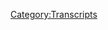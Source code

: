 {{Transcript
    | title         = [[728: Elizabeth Williamson Returns Once More]]
    | caption       = [https://knowledgefight.libsyn.com/728-elizabeth-williamson-returns-once-more Listen to this episode on Libsyn]
    | episodeNumber = [[728: Elizabeth Williamson Returns Once More|728]]
    | length        = 00:59:42
}}

{{MessageBox
    | header     = Warning: Bot Generated Content
    | text       = This transcript was automatically generated by transcription software and likely contains many mistakes and misattributions. Please check the audio for definitive quotes, attribution, and context.
    | image      = N3yvass4myg91.webp
    | imagewidth = 50px
    | id         = warning
}}

{{TranscriptBlock
    | name      = Alex Jones
    | timestamp = 00:00:04.000
    | text      = Red Alert. Red alert red alert. Red Alert knowledge five Dan and Jordan is a wedding knowledge party.com It's time to pray. I have great respect for knowledge like knowledge. I'm sick of them posing as if they're the good guys Shang V or the bad guy Chanology Dan and Jordan knowledge fight need money Andy and Sandy are stopping Andy and Ken handy in Kansas. Andy in Kansas, you're on the airplane for a huge fan. I love your word. Knowledge by
}}

{{TranscriptBlock
    | name      = Dan
    | timestamp = 00:00:55.000
    | text      = knowledge fight.com Hey everybody, welcome back to knowledge fight. I'm Dan. I'm Jordan. We're gonna sit around worship at the altar of saline and talk a little bit about Alex do Oh, indeed
}}

{{TranscriptBlock
    | name      = Jordan
    | timestamp = 00:01:09.000
    | text      = we are Dan
}}

{{TranscriptBlock
    | name      = Dan
    | timestamp = 00:01:10.000
    | text      = Georgia Dan Dennett,
}}

{{TranscriptBlock
    | name      = Jordan
    | timestamp = 00:01:11.000
    | text      = question for you, buddy. What's your bright spot
}}

{{TranscriptBlock
    | name      = Dan
    | timestamp = 00:01:13.000
    | text      = today? My bright spot today? I feel weird about this. But it is. I have been fine trying to find entertainment to watch while I make sure I get the buttons out naturally. And I've watched a few online YouTube videos that are there. Basically, it's people explaining hoax games, like interactive alternative reality games.
}}

{{TranscriptBlock
    | name      = Jordan
    | timestamp = 00:01:38.000
    | text      = Okay,
}}

{{TranscriptBlock
    | name      = Dan
    | timestamp = 00:01:39.000
    | text      = I can Okay, I can just see what you're saying. Like people who put YouTube videos up that have clues and you got to crack the code case. Okay. All right. You know, but they're like used as like narrative storytelling,
}}

{{TranscriptBlock
    | name      = Jordan
    | timestamp = 00:01:50.000
    | text      = I'm sure adult internet scavenger hunt. Story.
}}

{{TranscriptBlock
    | name      = Dan
    | timestamp = 00:01:53.000
    | text      = But sometimes they have their like horror stories. Of course, naturally. I don't know. I would never want to do one of these things or be involved in it. Like be one of the people trying to crack the puzzles. Man listening to people just like basically pretend that an art project is real. Sure. Kind of fun. I enjoy it. All right. So yeah, it is
}}

{{TranscriptBlock
    | name      = Jordan
    | timestamp = 00:02:15.000
    | text      = is it the like unfettered just willingness to commit to this world? Or are you just like, well, this is fun.
}}

{{TranscriptBlock
    | name      = Dan
    | timestamp = 00:02:22.000
    | text      = I just like I like any any enthusiasm for something. renaissance fairs? Sure. Sure. Sure. Jump in.
}}

{{TranscriptBlock
    | name      = Jordan
    | timestamp = 00:02:29.000
    | text      = Yeah, absolutely. What about you? Ah, my bright spot is? Well, I'll tell you this. We remember how ABC and HBO and Warner and all that stuff. There's all that merger stuff. Yeah. So ABC owns the challenge now the real world real world well not called that. ABC owns it, you know, so they put out a season and it was filled with like ABC reality stars, you know, those types of people. And they were you know, but but then my my partner found a season from the old days that we hadn't watched before, man. I don't know you need some kind of dirt bag element to that show. You need dirt bags? Yes. Do I don't want to be I don't want to be the guy who says dirt bag about people.
}}

{{TranscriptBlock
    | name      = Dan
    | timestamp = 00:03:17.000
    | text      = That's the only reason that any of those gotta have is we're watchable at all. No, it's not a competition. So it's a dirtbag competition Chan. It's so unethical because it's just like, give them all alcohol. The dirt bag goes crazy. It's wrong.
}}

{{TranscriptBlock
    | name      = Jordan
    | timestamp = 00:03:33.000
    | text      = It is fundamentally unethical, but at the same time, like if your continuum is well my continuum is the Great British Bake Off and the challenge like any all other reality competition shows fall in between those two poles that
}}

{{TranscriptBlock
    | name      = Dan
    | timestamp = 00:03:47.000
    | text      = Scottish lady was on season two of the Great British Bake Off.
}}

{{TranscriptBlock
    | name      = Jordan
    | timestamp = 00:03:53.000
    | text      = I don't know. Just so long as you don't say that about Liam. Sure. Don't you dare don't you Dad Hollywood is he's a dirtbag for sure.
}}

{{TranscriptBlock
    | name      = Dan
    | timestamp = 00:04:01.000
    | text      = Someone who is not a dirtbag is on transition. Thank you, our guests. Joining us returning to the podcast. We're very excited to have her along to give some insight into things on the ground at the Alex Jones trial in Connecticut. Elizabeth Williams. Joining us again.
}}

{{TranscriptBlock
    | name      = Elizabeth Williamson
    | timestamp = 00:04:20.000
    | text      = It's William son and thank you for not closing
}}

{{TranscriptBlock
    | name      = Jordan
    | timestamp = 00:04:24.000
    | text      = that out. We're gonna edit that out. Wow. It wasn't why wasn't purposeful. Legitimately. We've known you for years.
}}

{{TranscriptBlock
    | name      = Dan
    | timestamp = 00:04:34.000
    | text      = You know what happened there is I was in my head arguing about whether or not I was going to say oh, the New York Times are brilliant. And I dropped the sun. I can't believe it.
}}

{{TranscriptBlock
    | name      = Elizabeth Williamson
    | timestamp = 00:04:46.000
    | text      = Said of The New York Times, son. Yes.
}}

{{TranscriptBlock
    | name      = Dan
    | timestamp = 00:04:50.000
    | text      = Probably. I'd have to I'd have to put it somewhere that does sound right. Well, please accept my apologies. And what is a bright spot? Yeah, absolutely.
}}

{{TranscriptBlock
    | name      = Elizabeth Williamson
    | timestamp = 00:05:00.000
    | text      = Oh, you're I was thinking. So okay, my bright spot because I've been all day at the Alex Jones damages trial. At the end of the day, a in a truly but bright spot. The sun came out after raining all day at the end of the bar day in court. And someone convinced Alex Jones that there was a security threat. And so it they prevented him from having a press conference after his meltdown in court.
}}

{{TranscriptBlock
    | name      = Dan
    | timestamp = 00:05:34.000
    | text      = Oh, wow.
}}

{{TranscriptBlock
    | name      = Jordan
    | timestamp = 00:05:35.000
    | text      = Thank god,
}}

{{TranscriptBlock
    | name      = Dan
    | timestamp = 00:05:36.000
    | text      = somebody. Somebody trolled him into not being an asshole.
}}

{{TranscriptBlock
    | name      = Elizabeth Williamson
    | timestamp = 00:05:42.000
    | text      = Exactly. And I have I have a theory. Now, I know I shouldn't we, you know, because we're talking about conspiracy theories. I know I shouldn't do this. But I did hear two bailiff's talking at the end of the hall after he left. And they said, Well, something like that worked. And something like he can't shut his mouth.
}}

{{TranscriptBlock
    | name      = Dan
    | timestamp = 00:06:11.000
    | text      = There's a number of things that we experienced here. We're recording this on Thursday, there's a number of things that you could probably be like, well, that worked.
}}

{{TranscriptBlock
    | name      = Jordan
    | timestamp = 00:06:18.000
    | text      = Yeah. We've made a day of that work
}}

{{TranscriptBlock
    | name      = Elizabeth Williamson
    | timestamp = 00:06:25.000
    | text      = about maybe their phone or something like that. But but it was, you know, right after he got on to the elevator, and he kept saying they're telling me it's a security issue.
}}

{{TranscriptBlock
    | name      = Dan
    | timestamp = 00:06:38.000
    | text      = I think the only conclusion we can take from this is that the bailiffs are under the employee of Klaus Schwab.
}}

{{TranscriptBlock
    | name      = Jordan
    | timestamp = 00:06:44.000
    | text      = It does make sense that's only they are talking about the trial as a whole considering they are part of the globalist because we are which we have to assume at this point. Yeah.
}}

{{TranscriptBlock
    | name      = Elizabeth Williamson
    | timestamp = 00:06:54.000
    | text      = Well, it's even more funny is that he would believe that because when you went outside the courthouse, there was maybe one guy with a microphone, a couple of, you know, reputable news trucks, and really no one else,
}}

{{TranscriptBlock
    | name      = Jordan
    | timestamp = 00:07:17.000
    | text      = a single Tumbleweed going across.
}}

{{TranscriptBlock
    | name      = Dan
    | timestamp = 00:07:23.000
    | text      = What you're not accounting for is how many rooms were there around there?
}}

{{TranscriptBlock
    | name      = Jordan
    | timestamp = 00:07:29.000
    | text      = Yeah, people discount rooftop men. Yeah. No, that's that's an issue.
}}

{{TranscriptBlock
    | name      = Dan
    | timestamp = 00:07:33.000
    | text      = And plus, if you are a disreputable assassin, let's say, why wouldn't you do a reputable? Well, I was trying to juxtapose it with a reputable news organization. You camouflage? It also, I think it makes total sense for Alex to believe that because it's it plays into his like importance.
}}

{{TranscriptBlock
    | name      = Elizabeth Williamson
    | timestamp = 00:07:57.000
    | text      = Absolutely. Yeah. Yeah. Yeah. You could trick him. I don't think anyone if people couldn't be bothered to turn up to support them in court, I'm not sure they could be bothered to turn up to do whatever he was afraid they might do. So
}}

{{TranscriptBlock
    | name      = Jordan
    | timestamp = 00:08:10.000
    | text      = yeah, actually, that brings up a question that I was meaning to ask you. Elizabeth, not Dan. I was wondering about those press conferences, because I like not to poison the answer. But I find them really, really gross and disgusting. So how do you feel about the fact that like, no matter what you do, like you could choose not to do one of those. But there will be other news organizations there. Right, no matter what you do. So you might as well be there. But like, how do you feel about the actual event that happens? Filthy, filthy. That's, that's good answer.
}}

{{TranscriptBlock
    | name      = Elizabeth Williamson
    | timestamp = 00:08:53.000
    | text      = Yeah, no, I, I have I actually had this very conversation with another journalist in the elevator. deciding not to do one of his press conferences, because the other thing, you know, he did one yesterday where he did it at the lunch break, but he was late showing up. And so by the time he started talking, it was almost time for court to begin again. And so there you're really faced with, you know, the thing that you're absolutely talking about Jordan, which is, do I go into the courtroom and listen to the Sandy Hook families tell their story? Or do I sit here, outside stand here and just listen to this word salad of, you know, repetition that he you know, I mean, we've we've all heard it before 1000s of times, you know, do we just listen to Alex Jones bloviate and you know, deliver what he usually delivers or do you go inside and actually, you know, rejoin the real world Oh,
}}

{{TranscriptBlock
    | name      = Dan
    | timestamp = 00:10:00.000
    | text      = yeah, so one of the things that I think is really tough about that that choice that Alex put everyone in by showing up late and having a press conference is that the press conference itself is a disrespect to the what's going on in court. And then it's forcing people to make this choice between like, watching him disrespects the court or go into the court. I know that we were watching it, and the law and crime stream was showing the Alex outside and I'm like, we got a minute left. What are they going to do? Are they cut away from him to go?
}}

{{TranscriptBlock
    | name      = Elizabeth Williamson
    | timestamp = 00:10:33.000
    | text      = Yeah, that's their dilemma, right? Because typically, it's just one guy. And yeah, and thanks, Dan, because I was gonna make that point too, before Room Service came, of course. And that's that, you know, this whole thing is, this is, as Neil Heslin put it, in Austin, at the trial you attended. It is an act of cowardice that Alex Jones does not show up in the courtroom for his own trial, unless he is compelled to because he has to testify. So this trial has been going on now for nearly two weeks. And this is the first day he has shown up. But he's been in town for a couple of days. And he's had these press conferences out in front. And even when he's not in town, he's watching every day on his show. And he's, you know, maligning the process the judge the proceedings, and setting up a website, as they said in court today, kangaroo court where his viewers can watch and donate to his legal defense. So, you know, it just is, you know, after the last trial, one of the jurors, it was shared with me, said that his failure to turn up and the fact that he was tearing apart the entire process on his show, really pissed off the jurors because it said that he has utter contempt for the judicial process in this country. And that's really what got him where he is today. Right? It's
}}

{{TranscriptBlock
    | name      = Dan
    | timestamp = 00:12:09.000
    | text      = such a compelling case for why you got default. Oh, really?
}}

{{TranscriptBlock
    | name      = Jordan
    | timestamp = 00:12:15.000
    | text      = Yeah, it is good to get this information from you. Just because it's like, while I was watching the trial in Austin, sitting in the courtroom, looking at the jurors, you know, kind of getting an idea of how it is they were feeling, you know, there's they had good poker face. Oh, totally. But you know, there were some of those moments, like the one that we'll always remember is the guy who is writing notes for the first hour or two of Alex's testimony, just putting his notepad down. Like, you know what, there's no reason to keep doing that. I get it. Yeah, exactly. But it's it's nice to know that that is disrespectful behavior that they do account for, because there is a part of me that's like, I don't know if they would care about
}}

{{TranscriptBlock
    | name      = Dan
    | timestamp = 00:12:59.000
    | text      = it. Think about it, too, that these are people who are taking time out of their lives to do a civic duty. Totally. And it probably would be an affront to the sacrifice that they're making. Absolutely. Just yeah,
}}

{{TranscriptBlock
    | name      = Jordan
    | timestamp = 00:13:10.000
    | text      = I could be at work today. Right.
}}

{{TranscriptBlock
    | name      = Elizabeth Williamson
    | timestamp = 00:13:14.000
    | text      = Yes, exactly. Rather than collecting my you know, per diem and yeah, no. And as you recall, in Austin, he was maligning the jury themselves, right. He was calling them you know, basically dead vocals. Yeah.
}}

{{TranscriptBlock
    | name      = Jordan
    | timestamp = 00:13:32.000
    | text      = Blue Collar folk. They know anything. They're blue collar folk who loves me. That's what I'm going to insult them with.
}}

{{TranscriptBlock
    | name      = Dan
    | timestamp = 00:13:39.000
    | text      = I will I will say one fun thing about his press conferences up front was I was actually on the phone with you, Elizabeth. And we were discussing something. Some I think it was something about the story about his bankruptcy court. And I could just hear him in the background starting to talk. And we rushed off the phone. And on the stream. I saw you walk behind
}}

{{TranscriptBlock
    | name      = Dan
    | timestamp = 00:14:07.000
    | text      = that was kind of fun.
}}

{{TranscriptBlock
    | name      = Elizabeth Williamson
    | timestamp = 00:14:09.000
    | text      = Yes. Great bankruptcy content. That was what I was in search of. Well,
}}

{{TranscriptBlock
    | name      = Dan
    | timestamp = 00:14:14.000
    | text      = you got a little bit. Right. I mean, he did. He did touch on that. You did get a little bit of the bankruptcy content.
}}

{{TranscriptBlock
    | name      = Elizabeth Williamson
    | timestamp = 00:14:20.000
    | text      = Yes. He he recast? You know what was really a pretty devastating hearing for him earlier this week, as Oh, that's exactly what if we wanted a bankruptcy judge in Texas to remove my lawyer and my chief restructuring officer, because that means we'll get additional oversight over free speech systems that we just so dearly need and by someone who is completely unaffiliated, unlike the lawyer and the chief restructuring officer who were removed, someone who is completely unrelated to freeze Ah systems Imagine that. Yeah. So, yeah,
}}

{{TranscriptBlock
    | name      = Dan
    | timestamp = 00:15:03.000
    | text      = he's got to be thrilled. Like it's exactly what he wanted for a bankruptcy judge to say something along the lines of I hope I never have to do something like this in my career again.
}}

{{TranscriptBlock
    | name      = Jordan
    | timestamp = 00:15:15.000
    | text      = Right before, but they dropped the gallows. Like, what are you fucking talking about? I hope I never had a bankruptcy court judge Get the fuck out of here.
}}

{{TranscriptBlock
    | name      = Elizabeth Williamson
    | timestamp = 00:15:26.000
    | text      = It was it was like sorrow, not anger.
}}

{{TranscriptBlock
    | name      = Dan
    | timestamp = 00:15:29.000
    | text      = Yeah, there is a stage beyond your parents being disappointed, not angry sorrow. No.
}}

{{TranscriptBlock
    | name      = Elizabeth Williamson
    | timestamp = 00:15:36.000
    | text      = I am so disappointed at this bankruptcy filing.
}}

{{TranscriptBlock
    | name      = Jordan
    | timestamp = 00:15:41.000
    | text      = I'd say maybe there is something to this for the for free speech system is because based on pause and Alex's testimony, I don't know if anybody knows how that business actually works or where money comes from money work, you're being so naive. So it'll be nice for somebody to finally know what's actually going on. There's such a thing as strategic unawareness that might be possible deniability, what kind of what kind of two words are those to put next to each other? That's confused, absurd,
}}

{{TranscriptBlock
    | name      = Elizabeth Williamson
    | timestamp = 00:16:12.000
    | text      = was the thing that I also liked another sort of meta aspect of this whole thing is, so one of the things that the bankruptcy judge raised as a lack of candor, a lack of transparency and a questionable business expense or personal expense, actually by Jones was the $80,000 that he pulled out of the company to finance his trip here in Connecticut, where he has a cadre of bodyguards. He said in court today that he took a charter jet to Waterbury, Connecticut, and rolls up in a fleet of SUVs and is staying at a pretty posh air b&b, a short distance from the courthouse so it doesn't seem like bankrupt behavior
}}

{{TranscriptBlock
    | name      = Dan
    | timestamp = 00:17:07.000
    | text      = wasn't the 80,000 just for security wasn't just like yeah, that was
}}

{{TranscriptBlock
    | name      = Elizabeth Williamson
    | timestamp = 00:17:13.000
    | text      = detail. Yeah, that's what that's what the judge said. In the bankruptcy case.
}}

{{TranscriptBlock
    | name      = Dan
    | timestamp = 00:17:18.000
    | text      = I wouldn't be too surprised if the the took out even more for the trip. Yeah.
}}

{{TranscriptBlock
    | name      = Jordan
    | timestamp = 00:17:22.000
    | text      = Honestly, his his nitpicking response about the jet was so much what Alex is, to me is like, at the same time as he's supposed to be, like, defending himself, he can't help but be like, This is the first time we ever chartered a jet. You know, we've chartered planes before but this is a jet, you know, and you're like, What are you fucking doing you insane madman.
}}

{{TranscriptBlock
    | name      = Elizabeth Williamson
    | timestamp = 00:17:47.000
    | text      = And he said that if he had never chartered jets before 2018 was right, right. So be more security problems. In other words, I don't want to be hassled in an airport. They don't have security in airports you know,
}}

{{TranscriptBlock
    | name      = Dan
    | timestamp = 00:18:05.000
    | text      = or think that there's a second interpretation is it before all this? I couldn't afford one. Which may be
}}

{{TranscriptBlock
    | name      = Elizabeth Williamson
    | timestamp = 00:18:15.000
    | text      = more to the point. Yes. That's
}}

{{TranscriptBlock
    | name      = Jordan
    | timestamp = 00:18:17.000
    | text      = a defense. You're open. Yeah, that looks so jets.
}}

{{TranscriptBlock
    | name      = Dan
    | timestamp = 00:18:22.000
    | text      = How has it been on the ground there? Like comparatively we talked to Sebastian on our last episode course and we get kind of a sense of his feeling but from your perspective, how comparing the how things are feeling in the vibes in Austin versus Connecticut. What are what are some of the big takeaways that you're noticing?
}}

{{TranscriptBlock
    | name      = Elizabeth Williamson
    | timestamp = 00:18:45.000
    | text      = It is cooler here.
}}

{{TranscriptBlock
    | name      = Dan
    | timestamp = 00:18:48.000
    | text      = The mean temperature
}}

{{TranscriptBlock
    | name      = Jordan
    | timestamp = 00:18:49.000
    | text      = it's raining 105 degrees and join now sweating through his shirt right next to me endorsing me feel uncomfortable. Thanks. Yes.
}}

{{TranscriptBlock
    | name      = Elizabeth Williamson
    | timestamp = 00:19:01.000
    | text      = Yes, it is. Cooler. There are there there's no Voodoo Doughnuts. It's it's not as it's not as festive because you guys aren't there.
}}

{{TranscriptBlock
    | name      = Dan
    | timestamp = 00:19:18.000
    | text      = We really live in a city which is actually why it's a good thing we're not Yeah,
}}

{{TranscriptBlock
    | name      = Jordan
    | timestamp = 00:19:24.000
    | text      = I think I think the problem is we live in up a trial not a thing you want live and up?
}}

{{TranscriptBlock
    | name      = Elizabeth Williamson
    | timestamp = 00:19:31.000
    | text      = Yeah, no, that was it was likely today. That was definitely the liveliest day. I you know, it is a little different. It's it moves more slowly. I think you know, partly because there are so many plaintiffs in the case you know, this is the these are the families of eight Sandy Hook victims plus an FBI agent who is implicated in these in Jones's bogus are not only Jones's but But the other conspiracy theorists focus theories.
}}

{{TranscriptBlock
    | name      = Dan
    | timestamp = 00:20:02.000
    | text      = I think you're forgetting that the FBI themselves are shadow plaintiffs. Sure.
}}

{{TranscriptBlock
    | name      = Elizabeth Williamson
    | timestamp = 00:20:07.000
    | text      = Oh, yes. Yes. What did he said this is kind of a deep state deal, right.
}}

{{TranscriptBlock
    | name      = Jordan
    | timestamp = 00:20:13.000
    | text      = It is a deep state thing. Yes. It is a deep state thing. Yes. Is going to live on it. It will be alongside such things is like, all we have to fear is fear itself.
}}

{{TranscriptBlock
    | name      = Dan
    | timestamp = 00:20:24.000
    | text      = A smash global
}}

{{TranscriptBlock
    | name      = Jordan
    | timestamp = 00:20:27.000
    | text      = crush, crush girl bliss. Yeah.
}}

{{TranscriptBlock
    | name      = Elizabeth Williamson
    | timestamp = 00:20:29.000
    | text      = Yeah. globalists. Oh, and he stands for freedom. Yeah, that was that was another thing freedom and, and his listeners are buying those 1776 coins because they like First Amendment.
}}

{{TranscriptBlock
    | name      = Dan
    | timestamp = 00:20:47.000
    | text      = Well, actually, I want to get back to your observations. But I want to point out that he was not lying about being clear about the markup on the coin.
}}

{{TranscriptBlock
    | name      = Elizabeth Williamson
    | timestamp = 00:20:57.000
    | text      = No, it's true. He didn't tell the truth there. Yeah, he
}}

{{TranscriptBlock
    | name      = Dan
    | timestamp = 00:21:01.000
    | text      = does lie about margins on other products but no, Zaarly totally straight up about
}}

{{TranscriptBlock
    | name      = Jordan
    | timestamp = 00:21:07.000
    | text      = like lizard. When it comes to physical currency. You cannot lie. Well, I think he
}}

{{TranscriptBlock
    | name      = Dan
    | timestamp = 00:21:13.000
    | text      = said on the stand like conservatives know about gold. Why he couldn't get away with bluff margin. Other things? I don't know how much cost.
}}

{{TranscriptBlock
    | name      = Elizabeth Williamson
    | timestamp = 00:21:28.000
    | text      = His audience knows the price of gold. But I guess
}}

{{TranscriptBlock
    | name      = Jordan
    | timestamp = 00:21:31.000
    | text      = Listen, my audience doesn't know that the COVID vaccine is free, but they do know 150% markup when they see it on gold.
}}

{{TranscriptBlock
    | name      = Elizabeth Williamson
    | timestamp = 00:21:38.000
    | text      = Exactly. Are those coins gold? Or are they gold tone?
}}

{{TranscriptBlock
    | name      = Dan
    | timestamp = 00:21:42.000
    | text      = I think there's silver. Yeah. Oh, geez. I feel like Alex has always been a little bit more of a Silver Hawk than
}}

{{TranscriptBlock
    | name      = Jordan
    | timestamp = 00:21:50.000
    | text      = gold. Well, Matt Mehdi made it clear today. He even pointed out he was like the point nine nine silver coin or whatever it is. Yeah, that costs you negative $2 To buy Teddy Roosevelt
}}

{{TranscriptBlock
    | name      = Dan
    | timestamp = 00:22:04.000
    | text      = coin. Yeah, exactly.
}}

{{TranscriptBlock
    | name      = Elizabeth Williamson
    | timestamp = 00:22:09.000
    | text      = His his demeanor in court was was unusual. I mean, it was not it was sort of the same and that he was sweating to him. This is the same temperature as as austere. Sure sure. Definitely sweating but but also a very rapid sort of eye blink wins in a lot and yeah, really, really kind of running his words together and you know doing that that sort of thing that he does where he he has like a whole slur of words together and then he he gets to the right place but there's just it's almost like the connection goes in the middle of the sentence. Do you know what I mean?
}}

{{TranscriptBlock
    | name      = Dan
    | timestamp = 00:22:53.000
    | text      = Yeah. That Oh, yeah, I was at a certain point so off put by the blinking that I was Googling around for like, this is a symptom of something. And the only thing I could find is really like a neurological damage. Yeah, no, that wouldn't surprise me too much.
}}

{{TranscriptBlock
    | name      = Jordan
    | timestamp = 00:23:11.000
    | text      = I received more than one text about amphetamine abuse
}}

{{TranscriptBlock
    | name      = Elizabeth Williamson
    | timestamp = 00:23:16.000
    | text      = the the CNN reporter in the courtroom mentioned that during one of the breaks he pulled out some kind of manila envelope and took some kind of medication
}}

{{TranscriptBlock
    | name      = Jordan
    | timestamp = 00:23:30.000
    | text      = like well that's
}}

{{TranscriptBlock
    | name      = Dan
    | timestamp = 00:23:32.000
    | text      = how we all carry on. God damn it Yeah,
}}

{{TranscriptBlock
    | name      = Jordan
    | timestamp = 00:23:35.000
    | text      = What a weirdo. Ignore normal for a second
}}

{{TranscriptBlock
    | name      = Elizabeth Williamson
    | timestamp = 00:23:39.000
    | text      = proper supplements but who knows? Yeah, Superman knows I did not witness this myself I hasten to add
}}

{{TranscriptBlock
    | name      = Dan
    | timestamp = 00:23:48.000
    | text      = Okay, so this is technically hearsay
}}

{{TranscriptBlock
    | name      = Elizabeth Williamson
    | timestamp = 00:23:50.000
    | text      = I would go is hearsay
}}

{{TranscriptBlock
    | name      = Jordan
    | timestamp = 00:23:53.000
    | text      = hearsay brain force over super bail for
}}

{{TranscriptBlock
    | name      = Dan
    | timestamp = 00:23:55.000
    | text      = this kind of reinforces liquid though, isn't it? Hmm. That's a good point. It puts it under the tongue
}}

{{TranscriptBlock
    | name      = Elizabeth Williamson
    | timestamp = 00:24:02.000
    | text      = or the base Oh basso debate that happened. The Yeah, the beats.
}}

{{TranscriptBlock
    | name      = Jordan
    | timestamp = 00:24:09.000
    | text      = Yeah, that was that was an interesting thing. Like you are you've been in the courtroom, obviously this entire time. And today's display was one of the more shameful things I think that has ever happened. Like how does it feel the the just really fucked up intense hatred. It feels like between everybody professionally involved, they're like the lawyers. The judge like no one's happy, right?
}}

{{TranscriptBlock
    | name      = Elizabeth Williamson
    | timestamp = 00:24:37.000
    | text      = Yeah, it's pretty. Yeah, there's a there's definitely a vibe that goes through the room when he was walking in and out. And I was kind of wondering to myself, you know, especially the first three rows where you have the families and the people close to them. Not a lot of love lost there. And I was wondering, does he come Dr on that, or does that bother him? I couldn't really tell. You know, I mean, is it? Is it just any kind of focused attention whether it's like focused hatred or just neutral attention or, or admiration? Is it all the same to Alex Jones or for what?
}}

{{TranscriptBlock
    | name      = Dan
    | timestamp = 00:25:22.000
    | text      = I think I think from his earlier career, you could make an argument that focused negative attention is actually more appealing to him. Yeah, he Yeah, you thrive in situations where he's yelling at people, and they're all yelling at him, or he's confronting somebody or he's, you know, the years. Yeah, the bullhorn approaches? I don't know, I think he doesn't do that as much now, for whatever reason, but even even around the time of like, the Women's March, yeah. You know, he was going out and yelling cupcakes loved it, that women and you know, like, he? Yeah, I don't know. I mean, I think he likes negative attention more. And it's just kind of weird to imagine that it extends to a courtroom and Sandy Hook families. Yeah,
}}

{{TranscriptBlock
    | name      = Elizabeth Williamson
    | timestamp = 00:26:11.000
    | text      = yeah. Well,
}}

{{TranscriptBlock
    | name      = Elizabeth Williamson
    | timestamp = 00:26:12.000
    | text      = I guess one of the reasons he's not showing up in court, I mean, I think that kind of negative attention where he's yelling at someone, and they're trying to yell back, and he's drowning them out is kind of what he's used to. Yeah. But to be sitting, you know, in a place where people are just quiet and actually very dignified, but also hating him nonetheless. Yeah. Might be disconcerting. Yeah.
}}

{{TranscriptBlock
    | name      = Jordan
    | timestamp = 00:26:37.000
    | text      = And you got to think for for Alex, like, I mean, if I put myself in this space, and if I walked into court, I would feel like psychically like I had handcuffs on, regardless of what courtroom I was walking into, for whatever purpose. It's just, that's what it associates in my brain. But handcuffs mean half as much to Alex as not being able to scream what he wants to at somebody. So like, if I were going to diagnose what his main issue I don't think he cares about the attention so much is when he's talking. He's not allowed to say what he wants to and it's going to drive him insane. You know, it did seem to it. And yeah, he boiled up, he boiled up like a teapot. You could almost
}}

{{TranscriptBlock
    | name      = Dan
    | timestamp = 00:27:23.000
    | text      = feel that. That resistance breaking down or whatever, you know, whatever wall there was, like, Alright, I'm not going to ramble off a bunch of nonsense. And then at some point, just yeah, like tea kettle boiling like you called it and then it's just like, that end of the day today was I? Yeah, I don't know what I don't know how to put it like it's it was so unnerving. It didn't feel good. It felt like I keep saying that. I feel unsafe. Yeah. During this trial. Yeah. And I just felt like, I don't know what's gonna happen. Things don't feel in control. Norm clearly doesn't have any kind of a handle on Alex. Well, I mean, he told the
}}

{{TranscriptBlock
    | name      = Jordan
    | timestamp = 00:28:13.000
    | text      = judge that.
}}

{{TranscriptBlock
    | name      = Elizabeth Williamson
    | timestamp = 00:28:16.000
    | text      = Oh, he was muttering to himself walking down the corridor after Court adjourned, saying what was his thing? Oh, he said, I am not my clients keeper. And I thought
}}

{{TranscriptBlock
    | name      = Jordan
    | timestamp = 00:28:31.000
    | text      = I swear to god, I almost I almost interrupted you and said, I am not My Brother's Keeper. I swear to God I was. That sounds exactly right.
}}

{{TranscriptBlock
    | name      = Dan
    | timestamp = 00:28:42.000
    | text      = Now, this is what I would say. This also reveals and unawareness of the Bible. Because the answer to Am I my brother's keeper is yes, yes, that's true. The Bible yet. Dorm is trying to not be
}}

{{TranscriptBlock
    | name      = Jordan
    | timestamp = 00:28:55.000
    | text      = right. You know, the good guy in that story was not the one who was asked the question what it was, yes, it was TP
}}

{{TranscriptBlock
    | name      = Dan
    | timestamp = 00:29:04.000
    | text      = I am. I think that there is a bit of, I don't know. I mean, I think there's a delinquency in norms, laissez faire attitude. I'm grasping at words here, but I think he's being negligent.
}}

{{TranscriptBlock
    | name      = Elizabeth Williamson
    | timestamp = 00:29:24.000
    | text      = He, you know, you got the distinct impression that he is performing for Alex as much as Alex is performing for him. That's what I thinking. Yeah, that, you know, as soon as that things got heated, he started fairly jumping up and down and say objection, Objection, objection. And as the judge pointed out, you are objecting to things your client is saying. Which is actually a good thing when your client is Alex Jones. You know, you can't it's complete violation of the rules. Yeah, so she was so she was saying, What are you doing norm? You know, you're basically objet, your your, your your objections. First of all, your client is ignoring you. So, you know, when when your own lawyer objects, you stop talking and you wait for a ruling because chances are you're not going to have to answer the question, right? Not Steve just kept talking. It didn't matter if norm was objecting, it didn't matter if norms objections were sustained, which meant that Alex wouldn't have to answer the question. I was just kept rolling, because what he was doing was looking for an opportunity to break the rules against making this a political kind of trial. He's not supposed to talk about electoral politics, presidential politics, or political figures. He's not supposed to make this partisan thing. He was absolutely looking for every opportunity to slip that in there. He's not supposed to talk about his first amendment rights. He's not supposed to talk about his bankruptcy. He's got a lot of you know, you use the term handcuffs. He's got a lot handcuffs on him. Yeah. Shine bust through all of them. So that was all he was looking for. And then Norman was just sort of, you know, I'm going to show Alex that I'm objecting objecting objecting family's lawyers going after him. So it just got to the point where he was just shouting, objection. Any, you know, if you would have stopped him and said, What are you objecting to? I don't think he would have had an answer, because it was just he was just adding to the general tumult in the room.
}}

{{TranscriptBlock
    | name      = Jordan
    | timestamp = 00:31:37.000
    | text      = Well, you can just say, shut up. Alex, he
}}

{{TranscriptBlock
    | name      = Dan
    | timestamp = 00:31:40.000
    | text      = missed an opportunity to be like, this whole courtroom is out of order.
}}

{{TranscriptBlock
    | name      = Jordan
    | timestamp = 00:31:43.000
    | text      = Absolutely. There. There it was right in front of you.
}}

{{TranscriptBlock
    | name      = Dan
    | timestamp = 00:31:47.000
    | text      = You know what? I hadn't thought about this. But you bring it up in that list of things that Alex couldn't talk about the partisan politics aspect makes it seem like there was kind of an intention behind like, conservatives know the price of gold and silver. Oh, absolutely.
}}

{{TranscriptBlock
    | name      = Elizabeth Williamson
    | timestamp = 00:32:03.000
    | text      = Absolutely. Absolutely. At for no reason.
}}

{{TranscriptBlock
    | name      = Dan
    | timestamp = 00:32:07.000
    | text      = When this the back and forth exchange was happening towards the end. I like said something along the lines of you liberals wanted to kill everybody in Iraq. Yeah. Yeah. Turn it off and on. Yeah. But like the, it's interesting that liberals are to blame for it seemed like a non sequitur until I was imagining, or looking at it through the prism of like making this sort of a partisan political idea.
}}

{{TranscriptBlock
    | name      = Elizabeth Williamson
    | timestamp = 00:32:35.000
    | text      = Yeah. So here's what I think I think there were two things here. One is that some of the Sandy Hook families in this case, have been active in the gun control movement, some of them have been active in democratic politics. He wants to bring that up, because, of course, his false theory of the case is that the this is an effort by the deep state and the Democrats and all of his political enemies to silence him. This is not about, you know, the abuse these families have been subjected to because of his years worth of lying about Sandy Hook. No, it has to be, you know, a persecution thing. So that's one. And second, I think, and because norm is doing it to a he knows Alex is watching him on TV. So he is, you know, performing for his client. But second, I get the sense that there might be they have that they think there are some conservatives on the jury, and they are playing to the gallery basically,
}}

{{TranscriptBlock
    | name      = Dan
    | timestamp = 00:33:39.000
    | text      = let's let's not forget the element, that norm is also just crazy. Yeah, yeah, he has an up bag.
}}

{{TranscriptBlock
    | name      = Jordan
    | timestamp = 00:33:45.000
    | text      = So there's definitely that
}}

{{TranscriptBlock
    | name      = Dan
    | timestamp = 00:33:47.000
    | text      = that is a factor. Yeah.
}}

{{TranscriptBlock
    | name      = Jordan
    | timestamp = 00:33:49.000
    | text      = I mean, I think, based on the way that I'm, I'm interpreting by, you know, what you're saying, and I, my, my experience was with the jury, and Alex is just like, I feel like in his mind, in a murder trial, all you have to do is convince one member of the jury of like, you know, reasonable, not guilty, that kind of thing. And, in my mind, what I'm seeing him do is like, we've seen politics override everybody's thoughts to the point where sometimes, you know, you see people say absolutely insane shit, just because it's like, I'm, I'm with this team. I'm with the Republican team, you know, it would make sense that he would think you know, if I can get a couple of these conservatives to completely remove any and all independent thought, which is possible, then maybe he can get out of it.
}}

{{TranscriptBlock
    | name      = Elizabeth Williamson
    | timestamp = 00:34:46.000
    | text      = Well, it's that it has to be unanimous, by the way. See, yeah, it's the
}}

{{TranscriptBlock
    | name      = Dan
    | timestamp = 00:34:51.000
    | text      = Alex talks about this and has historically for a long time, there is a philosophy of jury nullification. That has to do with Usually in like criminal, things like, Well, if the jury doesn't think what you did was wrong, they could find it innocent, even if they know you're guilty. Yeah. And that is a dangerous kind of idea in some applications.
}}

{{TranscriptBlock
    | name      = Jordan
    | timestamp = 00:35:14.000
    | text      = No, I think everybody knows that the Constitution wanted the jury to take the law into their own hands, ignore the judge and the lawyers and just think about who's on their team.
}}

{{TranscriptBlock
    | name      = Dan
    | timestamp = 00:35:26.000
    | text      = Yeah, I think he's open for that.
}}

{{TranscriptBlock
    | name      = Elizabeth Williamson
    | timestamp = 00:35:31.000
    | text      = It's kind of a Hail Mary. But hey,
}}

{{TranscriptBlock
    | name      = Dan
    | timestamp = 00:35:33.000
    | text      = I think after today, it probably is tough for most of the jury to think he's taking this seriously. Yeah. Right. I mean, that that has to be a prevalent feeling.
}}

{{TranscriptBlock
    | name      = Elizabeth Williamson
    | timestamp = 00:35:48.000
    | text      = Yeah, yeah. Yeah. Because, you know, it wasn't just I mean, that the outburst at the end, and the craziness got all the attention. But throughout, he was completely mendacious. And he was pretending that he really didn't know what was going on, on his show, you know, everything about, you know, this headline, oh, they did it. They put that up. Oh, somebody might have. And, you know, at the same time, you had Infowars employees who have been deposed under oath. And they have said, Alex Jones calls all the shots, you know, for better or worse, usually, for worse. So, yeah, so the idea that, you know, he wasn't, he wasn't sure what was going on in his own shop, consistently. visa vie, Sandy Hook just doesn't make any sense.
}}

{{TranscriptBlock
    | name      = Dan
    | timestamp = 00:36:39.000
    | text      = I've never met Greg Reese.
}}

{{TranscriptBlock
    | name      = Jordan
    | timestamp = 00:36:39.000
    | text      = It reminded me so much. I whenever he said every time he was like, I didn't know titled that, are we? That's not my thing, or I don't get daily update. I just remembered darias testimony as the corporate representative. I mean, there were so many times where I remember just being like, well, she shouldn't have said that. Nope, that one says Alex controls everything. You know, like, you should not have done that.
}}

{{TranscriptBlock
    | name      = Dan
    | timestamp = 00:37:09.000
    | text      = Yeah, that could be Yeah, but later,
}}

{{TranscriptBlock
    | name      = Elizabeth Williamson
    | timestamp = 00:37:11.000
    | text      = that was a boy. Speaking of the two corporate representatives, you know, Brittany paws? Who is the corporate representative in this case versus Daria. Wow, that those were two different types.
}}

{{TranscriptBlock
    | name      = Dan
    | timestamp = 00:37:26.000
    | text      = Yeah, yeah. This This had a real mercenary aspect, vibe to it. Whereas Daria
}}

{{TranscriptBlock
    | name      = Elizabeth Williamson
    | timestamp = 00:37:33.000
    | text      = was like, she kill all she was in the religion. Yeah.
}}

{{TranscriptBlock
    | name      = Jordan
    | timestamp = 00:37:39.000
    | text      = I will destroy all of you. With one. Look.
}}

{{TranscriptBlock
    | name      = Dan
    | timestamp = 00:37:44.000
    | text      = I wrestled with this that. I I'm not rich by any means. But I can't imagine doing the job that Britney pas did for $30,000. That is true. Yeah.
}}

{{TranscriptBlock
    | name      = Elizabeth Williamson
    | timestamp = 00:37:55.000
    | text      = I think she really went home feeling ripped off.
}}

{{TranscriptBlock
    | name      = Dan
    | timestamp = 00:37:59.000
    | text      = I there. I hope. I mean, I don't know if I hope I don't know what I hope or if I hope it at all. But I kind of hope there was a bit of under the table money. For the sake of workers rights.
}}

{{TranscriptBlock
    | name      = Jordan
    | timestamp = 00:38:13.000
    | text      = Yeah, I aligned with labor no matter what.
}}

{{TranscriptBlock
    | name      = Elizabeth Williamson
    | timestamp = 00:38:18.000
    | text      = 30. A union of Infowars corporate
}}

{{TranscriptBlock
    | name      = Jordan
    | timestamp = 00:38:24.000
    | text      = there's enough of them. There's enough of them, the WGA East might actually take them in their fiction writers.
}}

{{TranscriptBlock
    | name      = Dan
    | timestamp = 00:38:33.000
    | text      = I think I think today, obviously, the big thing is this this outburst and how the day ended. But I actually think that there was maybe the most important thing that came out of today was the the questioning about Matthew Mills, the guy who interrupted the Super Bowl interview. And one of the reasons that I think this was so important, just to give a short breakdown of what it is. Yeah, Alex had Matthew Mills on his show, who is the guy who it was the 2014 Super Bowl, I believe, yeah. Right after he interrupted the MVP press conference and yelled about oh, 911 was an inside job. And so Alex had him on the show. And it was like, You're the best. You're so great. I love you. I gotta give you a job. You're my soldier, or, you know, whatever. Yeah, we're either very enthusiastic about him. And Alex had to own all that. And then it's revealed that he, Matthew Mills, was arrested later for harassing the Soto family members at their charity. 5k Yeah. The reason I think this is so critical is that it draws this straight line between Alex endorsing, offering to hire congratulating this person who is doing essentially. I mean, how is it any different than harassing 5k?
}}

{{TranscriptBlock
    | name      = Jordan
    | timestamp = 00:40:08.000
    | text      = Oh, I will pay you to harass people. Right? Yeah.
}}

{{TranscriptBlock
    | name      = Elizabeth Williamson
    | timestamp = 00:40:10.000
    | text      = You know that actually, I agree with you guys. That was really a revelation to me. I mean, that I didn't really know some of that. I mean, he, the fact that this is what I didn't catch, even when I was writing my book, you know, I wrote, I put an entry in about Matthew Mills, and what happened at the 5k. But I did not know that on Infowars. You know, Jones said, and they played that clip, you know, I've got some other disruption, I want it and I'm paraphrasing here, but I've got some other disruption. I want to talk to you about offline. And this, you know, this disruption of the 5k came after that. So whether it was exactly that or not. And of course, Jones said it wasn't. It does, as you say, Dan, draw that line. And, you know, one of the challenges here for the lawyers in this particular case, is that very few of these plaintiffs have been named by Alex Jones on the show. And it's harder to draw that direct line. So this I thought, I agree, this was really kind of a revelation. I didn't know he had had that guy on celebrated him. And then he went on to disrupt that event for Vickie Soto, the teacher who was killed at Sandy Hook. Yeah.
}}

{{TranscriptBlock
    | name      = Dan
    | timestamp = 00:41:31.000
    | text      = And I think one of Alex's primary, I don't know, maybe primary defenses, but one of the things that's thrown around a lot is, even if people were harassed, it has nothing to do with me. You can't draw the line right with me. And I think that this case of the Matthew Mills thing is so damning because it disrupts that argument. Yeah. And it's not just somebody who like maybe emailed Alex or that like tenuous connection. This person had Alex's full throated support and a job offer and they conspired on air about the behavior, that is the disruption of the 5k whether or not they actually conspired, and Alex paid him to do that, leaving that aside. Right. They had a conversation about him being employed to do basically that
}}

{{TranscriptBlock
    | name      = Jordan
    | timestamp = 00:42:25.000
    | text      = right. Well, I mean, they made I think it was Reno, who made the argument in court, he was he was saying, like, okay, isn't it a crime for people to do these things? Right. So for people to harass somebody like that. It's a crime. It's a federal crime. Why haven't they been arrested? So how can you say that they you know, that it was that bad and done a little bit of that this? Yeah, exactly. Especially with the exaggeration claims. And if you've got if you've got that, boy, fuck me. That sucks. Yeah.
}}

{{TranscriptBlock
    | name      = Dan
    | timestamp = 00:42:58.000
    | text      = If Alex can just yell, Jussie Smollett, whenever anybody says he makes things up? And why can't everybody just yell at him whenever he's like, you can't connect me to any of this behavior.
}}

{{TranscriptBlock
    | name      = Jordan
    | timestamp = 00:43:11.000
    | text      = As females, there you go.
}}

{{TranscriptBlock
    | name      = Elizabeth Williamson
    | timestamp = 00:43:12.000
    | text      = And that actually was a crime. I mean, he got out he got a suspended one year term and a couple of years probation, for disrupting that 5k. And, you know, that wasn't just like, I stood on the sidelines and yelled, he had a photo and approach the family. And they kind of got him corralled into one area. And, you know, it was kind of a scary thing for them. There were a lot of little children there. And, you know, that was bizarre. But I had no idea that there was that direct link to Alex Jones, and that he was encouraging the type of disruption that would be like the disruption of the 5k
}}

{{TranscriptBlock
    | name      = Dan
    | timestamp = 00:43:55.000
    | text      = Yeah, I'm just very hopeful that, that I'm sure the jury does understand the importance of that, but they see that and the disrespect Alex as for the process, and that really does sort of inform their understanding of the case. And like, you know, I think we already said it. The way he's, he's acting, it's like, why did you get defaulted? Oh, I get it.
}}

{{TranscriptBlock
    | name      = Jordan
    | timestamp = 00:44:20.000
    | text      = It's very, it's it's really funny, just on a on a count of like, Alex can't say, because it would be it would almost be worse if he was like, no, no, no, listen, when I said I was gonna give him a job. I was lying to see I lie on air to people in order to make my oh no, that doesn't sound good at
}}

{{TranscriptBlock
    | name      = Dan
    | timestamp = 00:44:40.000
    | text      = all stringing them along, so he harass people for free. Exactly. Yeah.
}}

{{TranscriptBlock
    | name      = Elizabeth Williamson
    | timestamp = 00:44:46.000
    | text      = It was funny to see him sort of faced with his own hyperbole to you know, where, you know, he's saying, My broadcasts reaches 10% of the English speaking world and you could just see Jones on the I understand going, I know I should disagree, because that that would help minimize the damage done. But boy, I love the sound of that 10%.
}}

{{TranscriptBlock
    | name      = Dan
    | timestamp = 00:45:12.000
    | text      = And from depositions, he knows that they have audio of him saying that on his show.
}}

{{TranscriptBlock
    | name      = Jordan
    | timestamp = 00:45:17.000
    | text      = Yes. So his his compromise I appreciated. His compromise was to be like, ah, ah, not everybody speaks English, that's probably like 10 million people, Max, right? That 10% of the English speaking world, there's like 20 guys who speak English. That's one person come on
}}

{{TranscriptBlock
    | name      = Dan
    | timestamp = 00:45:36.000
    | text      = everyone's esperando now, exactly.
}}

{{TranscriptBlock
    | name      = Elizabeth Williamson
    | timestamp = 00:45:40.000
    | text      = And then his whole thing of, you know, disagreeing with Clint watts, who was the social media expert who said that, you know, at minimum over the, you know, six years, you know, from the time of the shooting, that 550 million page views of Alex Jones is Sandy Hook, content came via social media, and Jones turn that into 550. In his press conference yesterday, 509 or earlier than the week 550 million people. There aren't that many people in the English speaking world, you know, it wasn't 550 million people. It was 550 million views. Yeah. So
}}

{{TranscriptBlock
    | name      = Dan
    | timestamp = 00:46:27.000
    | text      = you use a straw man and the appearance of being confused in order to avoid responsibility. That's just kind of like, it's it's a simple tactic, but it's also like, I don't know, it's it's kind of a self directed form of gaslighting. Yeah.
}}

{{TranscriptBlock
    | name      = Jordan
    | timestamp = 00:46:45.000
    | text      = Yeah. Also, I would argue that more than 550 million people speak English on this dumb planet. Like 8 billion people practically.
}}

{{TranscriptBlock
    | name      = Dan
    | timestamp = 00:46:53.000
    | text      = Yeah, yeah, I would say so. Especially a second language. Yeah.
}}

{{TranscriptBlock
    | name      = Elizabeth Williamson
    | timestamp = 00:46:57.000
    | text      = Yeah. Well, so it's kind of like Alex. Yeah, I
}}

{{TranscriptBlock
    | name      = Jordan
    | timestamp = 00:47:01.000
    | text      = win this round dickwad.
}}

{{TranscriptBlock
    | name      = Dan
    | timestamp = 00:47:05.000
    | text      = Number, probably babies that don't have the internet or you the zoo aren't going to Infowars.
}}

{{TranscriptBlock
    | name      = Jordan
    | timestamp = 00:47:10.000
    | text      = So what you're saying is we need to test whether or not they can respond to English words in order to see whether or not they're capable of being an English speaker.
}}

{{TranscriptBlock
    | name      = Dan
    | timestamp = 00:47:18.000
    | text      = Sure, sure. Yeah, test object permanence. Sure, and then see if they know the false flag.
}}

{{TranscriptBlock
    | name      = Jordan
    | timestamp = 00:47:23.000
    | text      = That's our first two things. Yeah, yeah.
}}

{{TranscriptBlock
    | name      = Elizabeth Williamson
    | timestamp = 00:47:28.000
    | text      = It's speaking of English speaking and reading world. I ran into a couple who run an antique bookstore, very near the courthouse, and I was chatting with them and the wife and the couple said, you know, we were thinking that, you know, the local newspaper interviewed me about the trial coming to town and saying, is this going to boost the fortunes of the local merchants? And she was like, God, she goes, hello. A trial of a conspiracy theorist in Waterbury is going to boost the fortunes of an antiquarian bookstore. Do you really think any of course fans are spending much time in a store like ours? And they must be reading the newspaper because she got a bunch of abuse after that article came out so
}}

{{TranscriptBlock
    | name      = Dan
    | timestamp = 00:48:23.000
    | text      = I think her business would boost if I had decided to come to this trial because that sounds like exactly where I want to be.
}}

{{TranscriptBlock
    | name      = Jordan
    | timestamp = 00:48:32.000
    | text      = Boy I worry about I can't do the trial. Yeah, I would Single white female that lady instant that's the life I want to live to query in bookstore I would wear a wig. I would pretend to be married to that guy. That's that's where I go that by the way, that's where I go immediately. I'm gonna pretend
}}

{{TranscriptBlock
    | name      = Dan
    | timestamp = 00:48:52.000
    | text      = there is a used bookstore here in Chicago that I think might be a tax shelter. I'm not entirely sure. They have a bunch of old books and the guy there is really grumpy one of the greatest human beings on the planet. I used to spend so much time in there he hates everyone that comes into his store and it's everything I've ever wanted and dreamed of. Yep.
}}

{{TranscriptBlock
    | name      = Elizabeth Williamson
    | timestamp = 00:49:14.000
    | text      = We should we share our views people and oh, so product bookstore. Wait a minute.
}}

{{TranscriptBlock
    | name      = Dan
    | timestamp = 00:49:23.000
    | text      = Connection? Well, one of them involves literacy, the other very
}}

{{TranscriptBlock
    | name      = Jordan
    | timestamp = 00:49:27.000
    | text      = militaristic so much is it is the ultimate it's two poles there are. There's two ways to go. No,
}}

{{TranscriptBlock
    | name      = Dan
    | timestamp = 00:49:35.000
    | text      = we should probably wrap this up here before too long. Because, I mean, you've been so kind with your time and you have the room service there. Then I don't want to keep you from it. But before before we go, is there anything else that's on your mind about the trial or about current events that that we haven't brought up that just anything? Anything that final? Yeah, I
}}

{{TranscriptBlock
    | name      = Elizabeth Williamson
    | timestamp = 00:49:59.000
    | text      = guess the I mean, we're, we're, you know, talking about this and, and there are a lot of moments where you just go, Oh my God, but I have to say, there is one one, you know, aspect to this that really does bother me. And that's that, you know, this absolute circus that's been happening in the courtroom, and just every time they bring up an Infowars video, I just look at these families. And I think, you know, this is yet one more. Yeah, you know, like, mountain of abuse and disrespect. And that just that that part is really disturbing. You know, I mean, it's just, you know, day after day, having them sit there, you know, they're carrying that loss wherever they go, and to be sitting there and watching this all unfold has got to be I mean, they have, you know, I've talked with them, obviously, a little bit, not not a lot, because there's not a lot of, you know, they don't want to be course, yeah, yeah, giving interviews or anything like that. But I think, you know, they, they take it in stride, but at the same time, I'm sure there are many moments where they sit and think, How did any of this happen? Yeah. Yeah. And that's the real shame of it.
}}

{{TranscriptBlock
    | name      = Dan
    | timestamp = 00:51:25.000
    | text      = Yeah. And there's got to be a I could I could feel through the screen a little bit of in some of the testimonies of the the plaintiffs. Yeah, I'd almost disbelief that, like, people are acting the way. Yeah. Alex and the defense are acting.
}}

{{TranscriptBlock
    | name      = Elizabeth Williamson
    | timestamp = 00:51:45.000
    | text      = Yeah. Yeah.
}}

{{TranscriptBlock
    | name      = Dan
    | timestamp = 00:51:46.000
    | text      = I mean, like, it's, yeah,
}}

{{TranscriptBlock
    | name      = Elizabeth Williamson
    | timestamp = 00:51:48.000
    | text      = this idea of like, okay. I, and they've expressed this, several of the family members who have testified already, and I'm sure more will express this, you know, just this idea of, I, there's been so much unbelievable, and not in a good way, you know, just this idea of like, I can't believe any of this happened. And now, this, you know, seriously, there are people who actually say that my child or my, my wife, or my, my mom, or my sister didn't, didn't die. You know, if only as one of the moms put it, you know, if only it wouldn't that be amazing if that actually didn't happen. But just that idea of like, okay, just getting your mind around the fact that this unbelievable losses occurred. And then there are a significant number of people saying that it never happened. And it's just, you know,
}}

{{TranscriptBlock
    | name      = Jordan
    | timestamp = 00:52:54.000
    | text      = one of your I saw one of your tweets, somebody said it in the courtroom next to you.
}}

{{TranscriptBlock
    | name      = Elizabeth Williamson
    | timestamp = 00:52:59.000
    | text      = Yes. That's crazy. Norm Well, he was didn't happen. Didn't happen. There's norm sleeping through all of it. Oh, God. Not all of it, of course. But, ya know, today, a guy came into the courtroom. And he was he was hushed by the bailiff, because he said, Is this a First Amendment trial. And I thought, oh, and then they played the tape of Robbie Parker reminiscing about his daughter, Emily, the night after she was killed at Sandy Hook in the press conference that we all know about, because John spent the next several years you know, using it as fodder on his show and calling Robbie an actor. But the guy behind me starts snickering during this press conference, and a lot of the families were weeping. It's one of those. Those, you know, kind of outpourings that no matter how many times you see it, you think, Oh, my God, you just feel his pain. And he's offering forgiveness for the gunman to the gunman, which is just amazing. And so a lot of people were pretty emotional. And here's this doofus behind me, snickering and
}}

{{TranscriptBlock
    | name      = Jordan
    | timestamp = 00:54:16.000
    | text      = growing words.
}}

{{TranscriptBlock
    | name      = Elizabeth Williamson
    | timestamp = 00:54:19.000
    | text      = Yeah, I know. You could see I was trying to Yeah, that's not exactly the word I'm thinking. And he's going fake, you know, so that it's just and this is 10 years on?
}}

{{TranscriptBlock
    | name      = Dan
    | timestamp = 00:54:35.000
    | text      = Yeah, I something that I just keep thinking is there's, there's a reality that everyone else is experiencing. Yeah. And then there's these folks who are not willing to live in that reality. Yeah, I understand Alex's unwillingness. I get it from studying his career and knowing what a profiteering piece of shit he is, yeah, you know, I understand that motivated we say doofus sorry. Oh, sorry. But I just it's so hard to understand how people can be that deeply invested in a false reality that I yeah, that's
}}

{{TranscriptBlock
    | name      = Elizabeth Williamson
    | timestamp = 00:55:18.000
    | text      = that victimizes other people.
}}

{{TranscriptBlock
    | name      = Dan
    | timestamp = 00:55:20.000
    | text      = Yeah. And why why would you even be in the courtroom in the first place? If that's your, the way you're gonna behave like, are you that you made the trip down there? Yeah, I understand if it's Rob do
}}

{{TranscriptBlock
    | name      = Jordan
    | timestamp = 00:55:33.000
    | text      = Yeah, yeah. Yeah. Have a contractual obligation somewhere along the line.
}}

{{TranscriptBlock
    | name      = Elizabeth Williamson
    | timestamp = 00:55:39.000
    | text      = Yeah. Hey, Rob do is in town and he didn't even show up.
}}

{{TranscriptBlock
    | name      = Dan
    | timestamp = 00:55:43.000
    | text      = He's, you know, Rob do is in town lock up your daughters. Wasn't very lively. Yeah. This Rob do
}}

{{TranscriptBlock
    | name      = Jordan
    | timestamp = 00:55:51.000
    | text      = up in the boys.
}}

{{TranscriptBlock
    | name      = Dan
    | timestamp = 00:55:57.000
    | text      = A warning when Rob do comes to town, like no liquor sales, right? Shut down at 11.
}}

{{TranscriptBlock
    | name      = Jordan
    | timestamp = 00:56:06.000
    | text      = No, Elizabeth, that's, that is kind of it. And it goes all the way back to that that question I had about the press conferences, you know, you you feel filthy about it. Because I mean, when I put myself into that space, if I'm a family member, I just sit there and see that and go why. Why are you guys doing this? Why are you helping him? Yeah, that I know. Yeah. It's It's It's brutal. Well, route.
}}

{{TranscriptBlock
    | name      = Dan
    | timestamp = 00:56:34.000
    | text      = It's the proof of the argument of the case. Yeah, actually, yeah, you use this fear. And you use these tactics in order to get people into a mindset where they're willing to do things like show up at a courtroom, where grieving family members know are having their day in court and say things like,
}}

{{TranscriptBlock
    | name      = Jordan
    | timestamp = 00:56:56.000
    | text      = this is so fake. I know. But specifically when it comes to it's ironic, in a way, yeah, there is that there is that but when it comes to, you know, like Alex, can, Alex does that on his show, he proves every bit of why he got where he is, right. Why is the wire people aiding and abetting him? You know,
}}

{{TranscriptBlock
    | name      = Dan
    | timestamp = 00:57:14.000
    | text      = that might be a question we'll never fully
}}

{{TranscriptBlock
    | name      = Elizabeth Williamson
    | timestamp = 00:57:18.000
    | text      = answer the question. Yeah.
}}

{{TranscriptBlock
    | name      = Dan
    | timestamp = 00:57:21.000
    | text      = Well, Erica Williams, thank you so much for joining us. It's been it's been a pleasure.
}}

{{TranscriptBlock
    | name      = Jordan
    | timestamp = 00:57:30.000
    | text      = Bob. Oh, Bill, Bob is way better than Jordanne. Yeah, way better. Yeah, we should go with that.
}}

{{TranscriptBlock
    | name      = Dan
    | timestamp = 00:57:39.000
    | text      = Oh, Elizabeth. It's a delight. Thank you. I know that you know, it's an hour later there for you and you have spaghetti and we really appreciate you taking the time.
}}

{{TranscriptBlock
    | name      = Elizabeth Williamson
    | timestamp = 00:57:48.000
    | text      = It just doesn't get any better than that. Does it
}}

{{TranscriptBlock
    | name      = Dan
    | timestamp = 00:57:51.000
    | text      = being an hour later there being spaghetti Yep.
}}

{{TranscriptBlock
    | name      = Elizabeth Williamson
    | timestamp = 00:57:54.000
    | text      = And spaghetti plus plus plus plus,
}}

{{TranscriptBlock
    | name      = Dan
    | timestamp = 00:57:58.000
    | text      = we're gonna find out on our next episode that you flushed half that spaghetti and it'll be it'll be a scandal I know that a lot of the walks already have read your book. They enjoyed that everyone has been talked talked very highly of it in the in the message board view. But for anybody who doesn't know it's Sandy Hook. The battle for truth, I believe is that that's the subtitle on American tragedy. Tragedy.
}}

{{TranscriptBlock
    | name      = Elizabeth Williamson
    | timestamp = 00:58:31.000
    | text      = Williams
}}

{{TranscriptBlock
    | name      = Dan
    | timestamp = 00:58:33.000
    | text      = just cutting off little bits of everything and blowing it
}}

{{TranscriptBlock
    | name      = Jordan
    | timestamp = 00:58:37.000
    | text      = I think it's funny is that it did it did work out that a few years ago you interviewed us and that what did good for your sales several years later on. So I think I think it worked out well. Right.
}}

{{TranscriptBlock
    | name      = Elizabeth Williamson
    | timestamp = 00:58:51.000
    | text      = I think you guys got a couple Patreon folks out.
}}

{{TranscriptBlock
    | name      = Jordan
    | timestamp = 00:58:56.000
    | text      = See you it's a team effort.
}}

{{TranscriptBlock
    | name      = Elizabeth Williamson
    | timestamp = 00:58:59.000
    | text      = You're like a self licking ice cream cone.
}}

{{TranscriptBlock
    | name      = Dan
    | timestamp = 00:59:03.000
    | text      = Oh, I just got an idea for an invention. Self licking ice cream.
}}

{{TranscriptBlock
    | name      = Jordan
    | timestamp = 00:59:08.000
    | text      = That's that's going to put a button on the dreamy creamy summer. That's gonna be the end of it.
}}

{{TranscriptBlock
    | name      = Dan
    | timestamp = 00:59:12.000
    | text      = Well, thank you again. We will talk soon and thanks also for your your coverage of the case your your person.
}}

{{TranscriptBlock
    | name      = Jordan
    | timestamp = 00:59:21.000
    | text      = Thank you very much for putting the families in the in the center better than just about everybody. So thank you.
}}

{{TranscriptBlock
    | name      = Elizabeth Williamson
    | timestamp = 00:59:29.000
    | text      = Thanks for having me on. You guys. Love you. Take care. Andy in Kansas. You're on the air. Thanks for holding. Well, Alex, I'm a first time caller. I'm a huge fan. I love your work.
}}

[[Category:Transcripts]]
